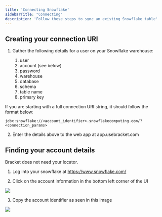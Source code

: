 ```yaml
---
title: 'Connecting Snowflake'
sidebarTitle: "Connecting"
description: 'Follow these steps to sync an existing Snowflake table'
---
```


## Creating your connection URI

1. Gather the following details for a user on your Snowflake warehouse:

    1. user
    2. account (see below)
    3. password
    4. warehouse
    5. database
    6. schema
    7. table name
    8. primary key

<Tip>If you are starting with a full connection URI string, it should follow the format below:</Tip>

```shell Snowflake Connection URI
jdbc:snowflake://<account_identifier>.snowflakecomputing.com/?<connection_params>
```

2. Enter the details above to the web app at app.usebracket.com

## Finding your account details
<Note>Bracket does not need your locator.</Note>

1. Log into your snowflake at https://www.snowflake.com/

2. Click on the account information in the bottom left corner of the UI

<Example>
  <img class="rounded-md w-full" src="/img/snowflake-1.png" />
</Example>


3. Copy the account identifier as seen in this image

<Example>
  <img class="rounded-md w-full" src="/img/snowflake-2.png" />
</Example>

